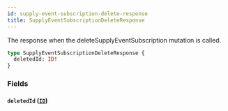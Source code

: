 ```yaml
---
id: supply-event-subscription-delete-response
title: SupplyEventSubscriptionDeleteResponse
---
```


The response when the deleteSupplyEventSubscription mutation is called.

```graphql
type SupplyEventSubscriptionDeleteResponse {
  deletedId: ID!
}
```

### Fields

#### `deletedId` ([`ID`](/developers/supplier-apis/supply-api/graphql/reference/scalars/id))
